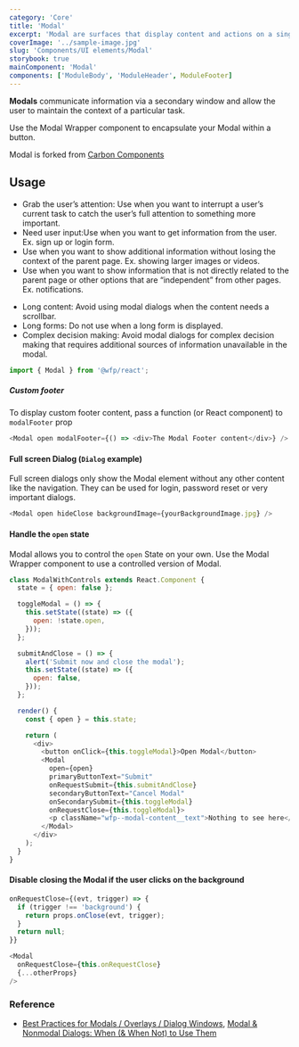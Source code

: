 ```yaml
---
category: 'Core'
title: 'Modal'
excerpt: 'Modal are surfaces that display content and actions on a single topic.'
coverImage: '../sample-image.jpg'
slug: 'Components/UI elements/Modal'
storybook: true
mainComponent: 'Modal'
components: ['ModuleBody', 'ModuleHeader', ModuleFooter]
---
```


**Modals** communicate information via a secondary window and allow the user to maintain the context of a particular task.

Use the Modal Wrapper component to encapsulate your Modal within a button.

Modal is forked from [Carbon Components](https://www.carbondesignsystem.com/components/modal/code)

## Usage

<DoUse>

- Grab the user’s attention: Use when you want to interrupt a user’s current task to catch the user’s full attention to something more important.
- Need user input:Use when you want to get information from the user. Ex. sign up or login form.
- Use when you want to show additional information without losing the context of the parent page. Ex. showing larger images or videos.
- Use when you want to show information that is not directly related to the parent page or other options that are “independent” from other pages. Ex. notifications.

</DoUse>

<DoNotUse>

- Long content: Avoid using modal dialogs when the content needs a scrollbar.
- Long forms: Do not use when a long form is displayed.
- Complex decision making: Avoid modal dialogs for complex decision making that requires additional sources of information unavailable in the modal.

</DoNotUse>

```js
import { Modal } from '@wfp/react';
```

##### Custom footer

To display custom footer content, pass a function (or React component) to `modalFooter` prop

```js
<Modal open modalFooter={() => <div>The Modal Footer content</div>} />
```

#### Full screen Dialog (`Dialog` example)

Full screen dialogs only show the Modal element without any other content like the navigation. They can be used for login, password reset or very important dialogs.

```js
<Modal open hideClose backgroundImage={yourBackgroundImage.jpg} />
```

#### Handle the `open` state

Modal allows you to control the `open` State on your own. Use the Modal Wrapper component to use a controlled version of Modal.

```js
class ModalWithControls extends React.Component {
  state = { open: false };

  toggleModal = () => {
    this.setState((state) => ({
      open: !state.open,
    }));
  };

  submitAndClose = () => {
    alert('Submit now and close the modal');
    this.setState((state) => ({
      open: false,
    }));
  };

  render() {
    const { open } = this.state;

    return (
      <div>
        <button onClick={this.toggleModal}>Open Modal</button>
        <Modal
          open={open}
          primaryButtonText="Submit"
          onRequestSubmit={this.submitAndClose}
          secondaryButtonText="Cancel Modal"
          onSecondarySubmit={this.toggleModal}
          onRequestClose={this.toggleModal}>
          <p className="wfp--modal-content__text">Nothing to see here</p>
        </Modal>
      </div>
    );
  }
}
```

#### Disable closing the Modal if the user clicks on the background

```js
onRequestClose={(evt, trigger) => {
  if (trigger !== 'background') {
    return props.onClose(evt, trigger);
  }
  return null;
}}

<Modal
  onRequestClose={this.onRequestClose}
  {...otherProps}
/>
```

### Reference

- [Best Practices for Modals / Overlays / Dialog Windows](https://uxplanet.org/best-practices-for-modals-overlays-dialog-windows-c00c66cddd8c), [Modal & Nonmodal Dialogs: When (& When Not) to Use Them](https://www.nngroup.com/articles/modal-nonmodal-dialog/)
